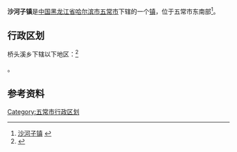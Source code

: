 {{中国乡级行政区
| 行政区全称 = 沙河子镇
| 上级行政区 = [[黑龙江省|黑龙江省]][[哈尔滨市|哈尔滨市]][[五常市|五常市]]
| 行政区类别 = [[镇|镇]]
| LowerDivisions = 13个行政村
| 行政区划代码 = 230184109
| 总面积 = 1606平方公里
| 户籍人口 = 3万人
| 常住人口 = 
| 行政区划 = 
| 官方网站 =
| 邮政编码 =150000
| 毗邻行政区 =
}}

'''沙河子镇'''是[[中国|中国]][[黑龙江省|黑龙江省]][[哈尔滨市|哈尔滨市]][[五常市|五常市]]下辖的一个[[镇|镇]]，位于五常市东南部<ref>[http://www.chinaquhua.cn/heilongjiang/ 沙河子镇] {{webarchive|url=https://web.archive.org/web/20110822123644/http://www.chinaquhua.cn/heilongjiang/ |date=2011-08-22 }}</ref>。

== 行政区划 ==

桥头溪乡下辖以下地区：<ref>{{PRC admin/ref sgc|23/01/84/109/000}}</ref>

{{PRC admin/children|23/01/84/109/000}}。

==参考资料==
{{reflist}}

{{五常市行政区划}}

[[Category:五常市行政区划|Category:五常市行政区划]]